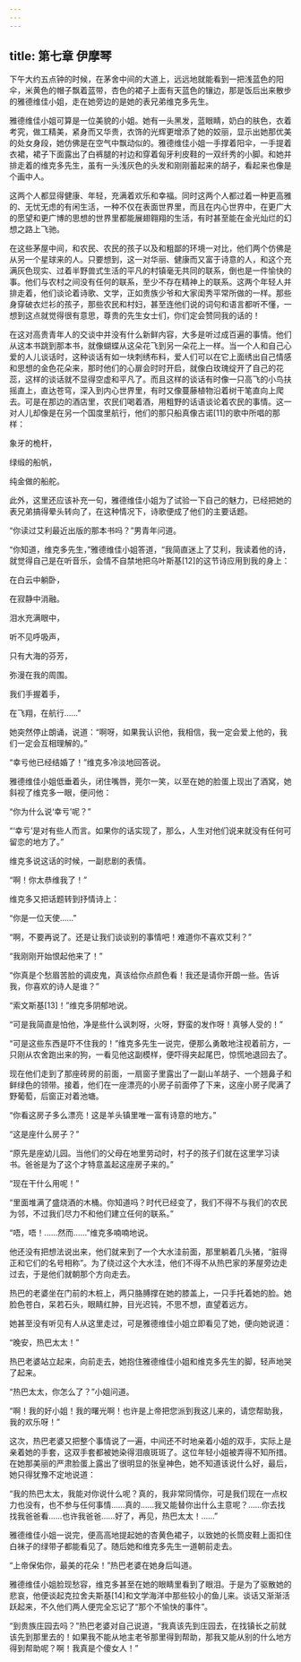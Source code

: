 ```yaml
---
---
---
```

title: 第七章 伊摩琴
---




下午大约五点钟的时候，在茅舍中间的大道上，远远地就能看到一把浅蓝色的阳伞，米黄色的帽子飘着蓝带，杏色的裙子上面有天蓝色的镶边，那是饭后出来散步的雅德维佳小姐，走在她旁边的是她的表兄弟维克多先生。

雅德维佳小姐可算是一位美貌的小姐。她有一头黑发，蓝眼睛，奶白的肤色，衣着考究，做工精美，紧身而又华贵，衣饰的光辉更增添了她的姣丽，显示出她那优美的处女身段，她仿佛是在空气中飘动似的。雅德维佳小姐一手撑着阳伞，一手提着衣裙，裙子下面露出了白裤腿的衬边和穿着匈牙利皮鞋的一双纤秀的小脚。和她并排走着的维克多先生，虽有一头浅灰色的头发和刚刚蓄起来的胡子，看起来也像是个画中人。

这两个人都显得健康、年轻，充满着欢乐和幸福。同时这两个人都过着一种更高雅的、无忧无虑的有闲生活，一种不仅在表面世界里，而且在内心世界中，在更广大的愿望和更广博的思想的世界里都能展翅翱翔的生活，有时甚至能在金光灿烂的幻想之路上飞驰。

在这些茅屋中间，和农民、农民的孩子以及和粗鄙的环境一对比，他们两个仿佛是从另一个星球来的人。只要想到，这一对华丽、健康而又富于诗意的人，和这个充满灰色现实、过着半野兽式生活的平凡的村镇毫无共同的联系，倒也是一件愉快的事。他们与农村之间没有任何的联系，至少不存在精神上的联系。这两个年轻人并排走着，他们谈论着诗歌、文学，正如贵族少爷和大家闺秀平常所做的一样。那些身穿破衣烂衫的孩子，那些农民和村妇，甚至连他们说的词句和语言都听不懂，一想到这点就觉得很有意思，尊贵的先生女士们，你们定会赞同我的话的！

在这对高贵青年人的交谈中并没有什么新鲜内容，大多是听过成百遍的事情。他们从这本书跳到那本书，就像蝴蝶从这朵花飞到另一朵花上一样。当一个人和自己心爱的人儿谈话时，这种谈话有如一块刺绣布料，爱人们可以在它上面绣出自己情感和思想的金色花朵来，那时他们的心扉会时时开启，就像白玫瑰绽开了自己的花蕊，这样的谈话就不显得空虚和平凡了。而且这样的谈话有时像一只高飞的小鸟扶摇直上，直达苍穹，深入到内心世界里，有时又像蔓藤植物沿着树干笔直向上爬去。可是在那边的酒店里，农民们喝着酒，用粗野的话语谈论着农民的事情。这一对人儿却像是在另一个国度里航行，他们的那只船真像古诺[11]的歌中所唱的那样：





象牙的桅杆，

绿缎的船帆，

纯金做的船舵。





此外，这里还应该补充一句，雅德维佳小姐为了试验一下自己的魅力，已经把她的表兄弟搞得晕头转向了，在这种情况下，诗歌便成了他们的主要话题。

“你读过艾利最近出版的那本书吗？”男青年问道。

“你知道，维克多先生，”雅德维佳小姐答道，“我简直迷上了艾利，我读着他的诗，就觉得自己是在听音乐，会情不自禁地把乌叶斯基[12]的这节诗应用到我的身上：





在白云中躺卧，

在寂静中消融。

泪水充满眼中，

听不见呼吸声，

只有大海的芬芳，

弥漫在我的周围。

我们手握着手，

在飞翔，在航行……”





她突然停止朗诵，说道：“啊呀，如果我认识他，我相信，我一定会爱上他的，我们一定会互相理解的。”

“幸亏他已经结婚了！”维克多冷淡地回答说。

雅德维佳小姐低垂着头，闭住嘴唇，莞尔一笑，以至在她的脸蛋上现出了酒窝，她斜视了维克多一眼，便问他：

“你为什么说‘幸亏’呢？”

“‘幸亏’是对有些人而言。如果你的话实现了，那么，人生对他们说来就没有任何可留恋的地方了。”

维克多说这话的时候，一副悲剧的表情。

“啊！你太恭维我了！”

维克多又把话题转到抒情诗上：

“你是一位天使……”

“啊，不要再说了。还是让我们谈谈别的事情吧！难道你不喜欢艾利？”

“我刚刚开始恨起他来了！”

“你真是个愁眉苦脸的调皮鬼，真该给你点颜色看！我还是请你开朗一些。告诉我，你喜欢的诗人是谁？”

“索文斯基[13]！”维克多阴郁地说。

“可是我简直是怕他，净是些什么讽刺呀，火呀，野蛮的发作呀！真够人受的！”

“可是这些东西是吓不住我的！”维克多先生一说完，便那么勇敢地注视着前方，一只刚从农舍跑出来的狗，一看见他这副模样，便吓得夹起尾巴，惊慌地退回去了。

现在他们走到了那座砖房的前面，一扇窗子里露出了一副山羊胡子、一个翘鼻子和鲜绿色的领带。接着，他们在一座漂亮的小房子前面停了下来，这座小房子爬满了野葡萄，后窗正对着池塘。

“你看这房子多么漂亮！这是羊头镇里唯一富有诗意的地方。”

“这是座什么房子？”

“原先是座幼儿园。当他们的父母在地里劳动时，村子的孩子们就在这里学习读书。爸爸是为了这个才特意盖起这座房子来的。”

“现在干什么用呢！”

“里面堆满了盛烧酒的木桶。你知道吗？时代已经变了，我们不得不与我们的农民为邻，不过我们尽力不和他们建立任何的联系。”

“唔，唔！……然而……”维克多喃喃地说。

他还没有把想法说出来，他们就来到了一个大水洼前面，那里躺着几头猪，“脏得正和它们的名号相称”。为了绕过这个大水洼，他们不得不从热巴家的茅屋旁边走过去，于是他们就朝那个方向走去。

热巴的老婆坐在门前的木桩上，两只胳膊撑在她的膝盖上，一只手托着她的脸。她脸色苍白，呆若石头，眼睛红肿，目光迟钝，不思不想，直望着远方。

她甚至没有听见有人从这里走过，可是雅德维佳小姐立即看见了她，便向她说道：

“晚安，热巴太太！”

热巴老婆站立起来，向前走去，她抱住雅德维佳小姐和维克多先生的脚，轻声地哭了起来。

“热巴太太，你怎么了？”小姐问道。

“啊！我的好小姐！我的曙光啊！也许是上帝把您派到我这儿来的，请您帮助我，我的欢乐呀！”

这次，热巴老婆又把整个事情说了一遍，中间还不时地亲着小姐的双手，实际上是亲着她的手套，这双手套都被她染得泪痕斑斑了。这位年轻小姐被弄得不知所措。在她那美丽的严肃脸蛋上露出了很明显的张皇神色，她不知道该说什么好，最后，她只得犹豫不定地说道：

“我的热巴太太，我能对你说什么呢？真的，我非常同情你，可是我们现在一点权力也没有，也不参与任何事情……真的……我又能替你出什么主意呢？……你去找找我爸爸看……也许我爸爸……好了，再见，热巴太太！……”

雅德维佳小姐一说完，便高高地提起她的杏黄色裙子，以致她的长筒皮鞋上面扣住白袜子的绿带子都能看见了。随后她和维克多先生一道朝前走去。

“上帝保佑你，最美的花朵！”热巴老婆在她身后叫道。

雅德维佳小姐脸现愁容，维克多甚至在她的眼睛里看到了眼泪。于是为了驱散她的悲哀，他便谈起克拉舍夫斯基[14]和文学海洋中那些较小的鱼儿来。谈话又渐渐活跃起来，不久他们两人便完全忘记了“那个不愉快的事件”。

“到贵族庄园去吗？”热巴老婆对自己说道，“我真该先到庄园去，在找镇长之前就该先到那里去的！如果我不能从地主老爷那里得到帮助，那我又能从别的什么地方得到帮助呢？啊！我真是个傻女人！”